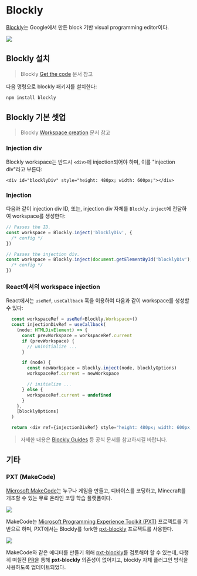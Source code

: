# Blockly

[Blockly](https://developers.google.com/blockly)는 Google에서 만든 block 기반 visual programming editor이다.

![](/image/blockly/blockly.png)

## Blockly 설치

> Blockly [Get the code](https://developers.google.com/blockly/guides/get-started/get-the-code) 문서 참고

다음 명령으로 blockly 패키지를 설치한다:

```bash
npm install blockly
```

## Blockly 기본 셋업

> Blockly [Workspace creation](https://developers.google.com/blockly/guides/get-started/workspace-creation) 문서 참고

### Injection div

Blockly workspace는 반드시 `<div>`에 injection되어야 하며, 이를 "injection div"라고 부른다:

```tsx
<div id="blocklyDiv" style="height: 480px; width: 600px;"></div>
```

### Injection

다음과 같이 injection div ID, 또는, injection div 자체를 `Blockly.inject`에 전달하여 workspace를 생성한다:

```ts
// Passes the ID.
const workspace = Blockly.inject('blocklyDiv', {
  /* config */
})

// Passes the injection div.
const workspace = Blockly.inject(document.getElementById('blocklyDiv'), {
  /* config */
})
```

### React에서의 workspace injection

React에서는 `useRef`, `useCallback` 훅을 이용하여 다음과 같이 workspace를 생성할 수 있다:

```ts showLineNumbers {10} "useRef" "useCallback"
  const workspaceRef = useRef<Blockly.Workspace>()
  const injectionDivRef = useCallback(
    (node: HTMLDivElement) => {
      const prevWorkspace = workspaceRef.current
      if (prevWorkspace) {
        // uninitialize ...
      }

      if (node) {
        const newWorkspace = Blockly.inject(node, blocklyOptions)
        workspaceRef.current = newWorkspace

        // initialize ...
      } else {
        workspaceRef.current = undefined
      }
    },
    [blocklyOptions]
  )

  return <div ref={injectionDivRef} style="height: 480px; width: 600px;" />
```

> 자세한 내용은 [Blockly Guides](https://developers.google.com/blockly/guides/get-started/what-is-blockly) 등 공식 문서를 참고하시길 바랍니다.

## 기타

### PXT (MakeCode)

[Microsoft MakeCode](https://makecode.com/)는 누구나 게임을 만들고, 디바이스를 코딩하고, Minecraft를 개조할 수 있는
무료 온라인 코딩 학습 플랫폼이다.

![](/image/blockly/makecode.png)

MakeCode는 [Microsoft Programming Experience Toolkit (PXT)](https://github.com/microsoft/pxt) 프로젝트를 기반으로 하며,
PXT에서는 Blockly를 fork한 [pxt-blockly](https://github.com/Microsoft/pxt-blockly) 프로젝트를 사용한다.

![](/image/blockly/makecode2.png)

MakeCode와 같은 에디터를 만들기 위해 [pxt-blockly](https://github.com/Microsoft/pxt-blockly)를 검토해야 할 수 있는데,
다행히 며칠전 [PR](https://github.com/microsoft/pxt/pull/9865)을 통해 **pxt-blockly** 의존성이 없어지고,
blockly 자체 플러그인 방식을 사용하도록 업데이트되었다.
